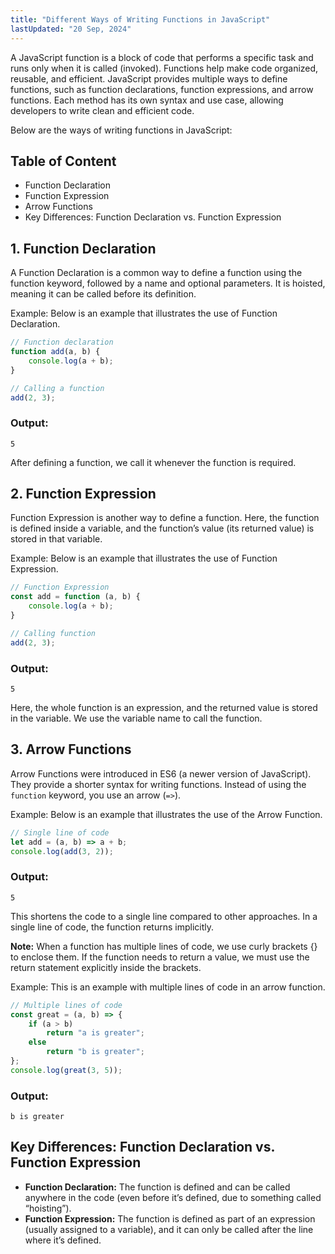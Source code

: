 ```yaml
---
title: "Different Ways of Writing Functions in JavaScript"
lastUpdated: "20 Sep, 2024"
---
```


A JavaScript function is a block of code that performs a specific task and runs only when it is called (invoked). Functions help make code organized, reusable, and efficient. JavaScript provides multiple ways to define functions, such as function declarations, function expressions, and arrow functions. Each method has its own syntax and use case, allowing developers to write clean and efficient code.

Below are the ways of writing functions in JavaScript:

## Table of Content

- Function Declaration
- Function Expression
- Arrow Functions
- Key Differences: Function Declaration vs. Function Expression

## 1. Function Declaration
A Function Declaration is a common way to define a function using the function keyword, followed by a name and optional parameters. It is hoisted, meaning it can be called before its definition.

Example: Below is an example that illustrates the use of Function Declaration.

```javascript
// Function declaration 
function add(a, b) {         
    console.log(a + b);
}

// Calling a function
add(2, 3);
```

### Output:
```
5
```
After defining a function, we call it whenever the function is required.

## 2. Function Expression
Function Expression is another way to define a function. Here, the function is defined inside a variable, and the function’s value (its returned value) is stored in that variable.

Example: Below is an example that illustrates the use of Function Expression.

```javascript
// Function Expression
const add = function (a, b) {
    console.log(a + b);
}

// Calling function
add(2, 3);
```

### Output:
```
5
```
Here, the whole function is an expression, and the returned value is stored in the variable. We use the variable name to call the function.

## 3. Arrow Functions
Arrow Functions were introduced in ES6 (a newer version of JavaScript). They provide a shorter syntax for writing functions. Instead of using the `function` keyword, you use an arrow (`=>`).

Example: Below is an example that illustrates the use of the Arrow Function.

```javascript
// Single line of code
let add = (a, b) => a + b;
console.log(add(3, 2));
```

### Output:
```
5
```
This shortens the code to a single line compared to other approaches. In a single line of code, the function returns implicitly.

**Note:** When a function has multiple lines of code, we use curly brackets {} to enclose them. If the function needs to return a value, we must use the return statement explicitly inside the brackets.

Example: This is an example with multiple lines of code in an arrow function.

```javascript
// Multiple lines of code
const great = (a, b) => {
    if (a > b)
        return "a is greater";
    else
        return "b is greater";
};
console.log(great(3, 5));
```

### Output:
```
b is greater
```

## Key Differences: Function Declaration vs. Function Expression
- **Function Declaration:** The function is defined and can be called anywhere in the code (even before it’s defined, due to something called “hoisting”).
- **Function Expression:** The function is defined as part of an expression (usually assigned to a variable), and it can only be called after the line where it’s defined.
